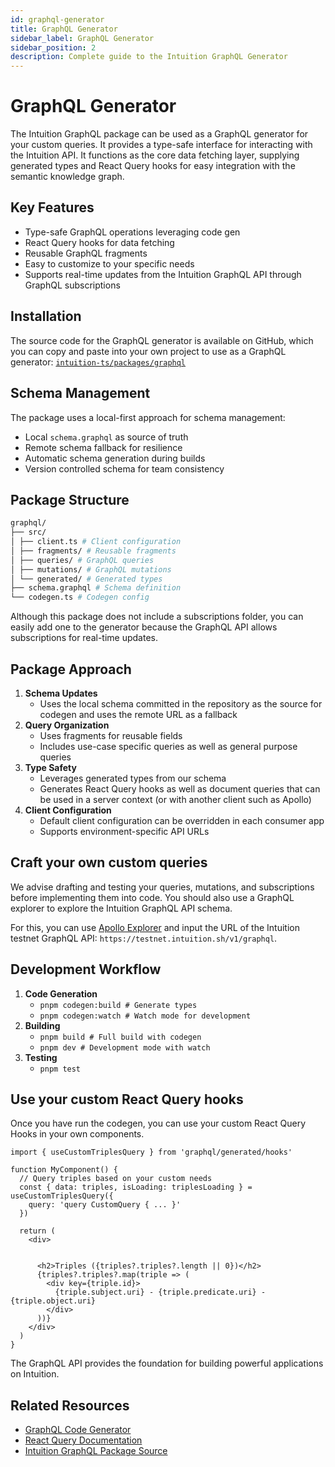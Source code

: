 ```yaml
---
id: graphql-generator
title: GraphQL Generator
sidebar_label: GraphQL Generator
sidebar_position: 2
description: Complete guide to the Intuition GraphQL Generator
---
```


# GraphQL Generator

The Intuition GraphQL package can be used as a GraphQL generator for your custom queries. It provides a type-safe interface for interacting with the Intuition API. It functions as the core data fetching layer, supplying generated types and React Query hooks for easy integration with the semantic knowledge graph.

## Key Features

- Type-safe GraphQL operations leveraging code gen
- React Query hooks for data fetching
- Reusable GraphQL fragments
- Easy to customize to your specific needs
- Supports real-time updates from the Intuition GraphQL API through GraphQL subscriptions


## Installation


The source code for the GraphQL generator is available on GitHub, which you can copy and paste into your own project to use as a GraphQL generator: [`intuition-ts/packages/graphql`](https://github.com/0xIntuition/intuition-ts/tree/main/packages/graphql)


## Schema Management

The package uses a local-first approach for schema management:

- Local `schema.graphql` as source of truth
- Remote schema fallback for resilience
- Automatic schema generation during builds
- Version controlled schema for team consistency



## Package Structure

```bash
graphql/
├── src/
│ ├── client.ts # Client configuration
│ ├── fragments/ # Reusable fragments
│ ├── queries/ # GraphQL queries
│ ├── mutations/ # GraphQL mutations
│ └── generated/ # Generated types
├── schema.graphql # Schema definition
└── codegen.ts # Codegen config
```

Although this package does not include a subscriptions folder, you can easily add one to the generator because the GraphQL API allows subscriptions for real-time updates.



## Package Approach

1. **Schema Updates**
    - Uses the local schema committed in the repository as the source for codegen and uses the remote URL as a fallback
2. **Query Organization**
    - Uses fragments for reusable fields
    - Includes use-case specific queries as well as general purpose queries
3. **Type Safety**
    - Leverages generated types from our schema
    - Generates React Query hooks as well as document queries that can be used in a server context (or with another client such as Apollo)
4. **Client Configuration**
    - Default client configuration can be overridden in each consumer app
    - Supports environment-specific API URLs

## Craft your own custom queries

We advise drafting and testing your queries, mutations, and subscriptions before implementing them into code. You should also use a GraphQL explorer to explore the Intuition GraphQL API schema.

For this, you can use [Apollo Explorer](https://studio.apollographql.com/sandbox/explorer) and input the URL of the Intuition testnet GraphQL API: `https://testnet.intuition.sh/v1/graphql`.


## Development Workflow

1. **Code Generation**
    - `pnpm codegen:build # Generate types`
    - `pnpm codegen:watch # Watch mode for development`
2. **Building**
    - `pnpm build # Full build with codegen`
    - `pnpm dev # Development mode with watch`
3. **Testing**
    - `pnpm test`


## Use your custom React Query hooks

Once you have run the codegen, you can use your custom React Query Hooks in your own components.

```tsx
import { useCustomTriplesQuery } from 'graphql/generated/hooks'

function MyComponent() {
  // Query triples based on your custom needs
  const { data: triples, isLoading: triplesLoading } = useCustomTriplesQuery({
    query: 'query CustomQuery { ... }'
  })

  return (
    <div>


      <h2>Triples ({triples?.triples?.length || 0})</h2>
      {triples?.triples?.map(triple => (
        <div key={triple.id}>
          {triple.subject.uri} - {triple.predicate.uri} - {triple.object.uri}
        </div>
      ))}
    </div>
  )
}
```

The GraphQL API provides the foundation for building powerful applications on Intuition.

## Related Resources

- [GraphQL Code Generator](https://the-guild.dev/graphql/codegen)
- [React Query Documentation](https://tanstack.com/query)
- [Intuition GraphQL Package Source](https://github.com/0xIntuition/intuition-ts/tree/main/packages/graphql)

